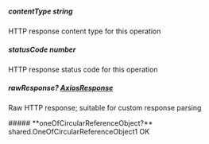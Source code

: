 
##### **contentType** string
HTTP response content type for this operation

##### **statusCode** number
HTTP response status code for this operation

##### **rawResponse?** [AxiosResponse](https://axios-http.com/docs/res_schema)
Raw HTTP response; suitable for custom response parsing

<Collapsible>
    ##### **oneOfCircularReferenceObject?** shared.OneOfCircularReferenceObject1
    OK
    <Collapsible.Break/>
    <OneOfCircularReferenceObject1/>
</Collapsible>


